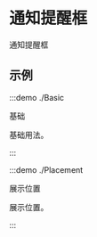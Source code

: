 # 通知提醒框

通知提醒框

## 示例

:::demo ./Basic

基础

基础用法。

:::

:::demo ./Placement

展示位置

展示位置。

:::
